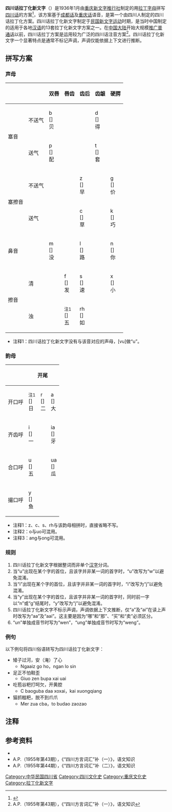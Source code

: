 {{RCL}}
'''四川话拉丁化新文字'''（{{lang|la|'''Scuanxua Ladinxua Sin Wenz'''}}）是1936年1月由[[重庆|重庆]][[重庆新文字推行社|新文字推行社]]制定的用[[拉丁字母|拉丁字母]]拼写[[四川话|四川话]]的方案<ref name="《中国拼音文字运动史简编》">{{cite book |author= 倪海曙 |title=《中国拼音文字运动史简编》 |year=1948 |publisher=时代书报出版社}}</ref>，该方案基于[[成都话|成都话]]及[[重庆话|重庆话]]语音，是第一个由四川人制定的四川话拉丁化方案。四川话拉丁化新文字制定于[[中華民國|民国]][[汉字拉丁化|新文字运动]]时期，是当时中国制定的适用于各地[[汉语|汉语]]的13套拉丁化新文字方案之一。在[[中国大陆|中国大陆]]开始大规模[[推广普通话|推广普通话]]以前，四川话拉丁方案是运用较为广泛的四川话注音方案<ref name="《“四川方言词汇”补（一）》">A.P.（1955年第43期），《“四川方言词汇”补（一）》，语文知识</ref>。四川话拉丁化新文字一个显著特点是通常不标记声调，声调仅能依据上下文进行推断。

==拼写方案==
===声母===
{| class="wikitable" style="text-align:center"
|- style="background:maroon; color:black"
! colspan=2| !! '''双唇''' !! '''唇齿'''!! '''齿后''' !! '''齿龈'''!! '''硬腭'''!! '''软腭'''
|-
! rowspan=2 |塞音
! 不送气
| b<br/>[{{IPA|p}}]<br/>贝
| 
|  
| d<br/>[{{IPA|t}}]<br/>得
|
| g<br/>[{{IPA|k}}]<br/>古
|-
! 送气
| p<br/>[{{IPA|pʰ}}]<br/>配
| 
| 
| t<br/>[{{IPA|tʰ}}]<br/>套
| 
| k<br/>[{{IPA|kʰ}}]<br/>可
|-
! rowspan=2 |塞擦音
! 不送气
| 
| 
| z<br/>[{{IPA|ts}}]<br/>早
|
| g<br/>[{{IPA|tɕ}}]<br/>价 
| 
|-
! 送气
| 
| 
| c<br/>[{{IPA|tsʰ}}]<br/>草
|
| k<br/>[{{IPA|tɕʰ}}]<br/>巧 
| 
|-
! colspan=2 |鼻音
| m<br/>[{{IPA|m}}]<br/>没
| 
| l<br/>[{{IPA|n}}]<br/>路
| 
| n<br/>[{{IPA|nʲ}}]<br/>你
| ng<br/>[{{IPA|ŋ}}]<br/>我
|-
! rowspan=2 |擦音
! 清
| 
| f<br/>[{{IPA|f}}]<br/>发
| s<br/>[{{IPA|s}}]<br/>速
|
| x<br/>[{{IPA|ɕ}}]<br/>小 
| x<br/>[{{IPA|x}}]<br/>好
|-
! 浊
| 
| <sup>注1</sup><br/>[{{IPA|v}}]<br/>五
| rh<br/>[{{IPA|z}}]<br/>如
|
| 
|
|}
*注释1：四川话拉丁化新文字没有与该音对应的声母，[vu]做“u”。

===韵母===
{| class="wikitable" style="text-align:center"
|- style="background:maroon; color:black"
! !! colspan=5| '''开尾''' !! colspan=4| '''元音尾''' !! colspan=4| '''鼻音尾'''
|-
! 开口呼
| <sup>注1</sup><br/>[{{IPA|ɿ}}]<br/>日
| r<br/>[{{IPA|ɚ}}]<br/>二
| a<br/>[{{IPA|a}}]<br/>大
| o/uo<sup>注2</sup><br/>[{{IPA|o}}]<br/>我
| e<br/>[{{IPA|ɛ}}]<br/>黑
| ai<br/>[{{IPA|ai}}]<br/>街
| ei<br/>[{{IPA|ei}}]<br/>批
| ao<br/>[{{IPA|au}}]<br/>包
| ou<br/>[{{IPA|əu}}]<br/>走
| an<br/>[{{IPA|an}}]<br/>烦
| en<br/>[{{IPA|ən}}]<br/>樱
| ang/ong<sup>注3</sup><br/>[{{IPA|aŋ}}]<br/>帮
| ung<br/>[{{IPA|oŋ}}]<br/>亩
|-
! 齐齿呼
| i<br/>[{{IPA|i}}]<br/>一
| 
| ia<br/>[{{IPA|ia}}]<br/>牙
| 
| ie<br/>[{{IPA|iɛ}}]<br/>叶
| iai<br/>[{{IPA|iai}}]<br/>介
| 
| iao<br/>[{{IPA|iau}}]<br/>标
| iu<br/>[{{IPA|iəu}}]<br/>九
| ian<br/>{{IPA|ian}}<br/>变
| in<br/>[{{IPA|in}}]<br/>兵
| iang/iong<br/>[{{IPA|iaŋ}}]<br/>量
| 
|-
! 合口呼
| u<br/>[{{IPA|u}}]<br/>五
| 
| ua<br/>[{{IPA|ua}}]<br/>瓜
| 
| ue<br/>[{{IPA|uɛ}}]<br/>国
| uai<br/>[{{IPA|uai}}]<br/>乖
| uei<br/>[{{IPA|uei}}]<br/>类
| 
| 
| uan<br/>{{IPA|uan}}<br/>段
| un<br/>{{IPA|uən}}<br/>春
| uong<br/>{{IPA|uaŋ}}<br/>光
| 
|-
! 撮口呼
| y<br/>[{{IPA|y}}]<br/>鱼
| 
| 
| iuo<br/>[{{IPA|yo}}]<br/>药
| ye<br/>[{{IPA|ye}}]<br/>绝
| 
| 
| 
| 
| uan<br/>[{{IPA|yan}}]<br/>鲜
| un<br/>[{{IPA|yn}}]<br/>泳
| 
| yng<br/>[{{IPA|yoŋ}}]<br/>蓉
|}

*注释1：z、c、s、rh与该韵母相拼时，直接省略不写。
*注释2：o与uo可混用。
*注释3：ang与ong可混用。

===规则===
#四川话拉丁化新文字根据整词而非单个[[汉字|汉字]]分词。
#当“u”出现在某个字的首位，且该字并非某一词的首字时，“u”改写为“w”以避免混淆。
#当“i”出现在某个字的首位，且该字并非某一词的首字时，“i”改写为“j”以避免混淆。
#当“y”出现在某个字的首位，且该字并非某一词的首字时，同时前一字以“n”或“g”结尾时，“y”改写为“j”以避免混淆。
#四川话拉丁化新文字不标示声调，声调依据上下文推断，仅“a”及“ai”在读上声时改写为“aa”及“aai”。这主要是因为“哪”和“那”、“买”和“卖”必须区分。
#“un”单独成音节时写为“wen”，“ung”单独成音节时写为“weng”。

===例句===
以下例句将四川俗语转写为四川话拉丁化新文字：
*矮子过河，安（淹）了心
**Ngaaiz go ho，ngan lo sin
*足正不怕鞋歪
**Giuo zen bupa xai uai
*吃苞谷粑打呵欠，开黄腔
**C baoguba daa xoxai，kai xuongqiang
*猫抓糍粑，脱不到爪爪
**Mer zua cba，to budao zaozao

==注释==
{{reflist}}

==参考资料==
{{refbegin}}
*{{cite book |author= 倪海曙 |title=《中国拼音文字运动史简编》 |year=1948 |publisher=时代书报出版社}}
*A.P.（1955年第43期），《“四川方言词汇”补（一）》，语文知识
*A.P.（1955年第44期），《“四川方言词汇”补（二）》，语文知识
{{refend}}

{{四川话}}

[[Category:中华民国四川省|Category:中华民国四川省]]
[[Category:四川文化史|Category:四川文化史]]
[[Category:重庆文化史|Category:重庆文化史]]
[[Category:拉丁化新文字|Category:拉丁化新文字]]